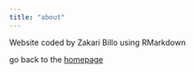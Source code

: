 ```yaml
---
title: "about"
---
```


Website coded by Zakari Billo using RMarkdown 

go back to the [homepage](index.html)